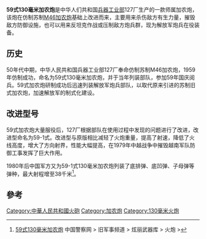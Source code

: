 {{refimprove|time=2014-02-21T01:08:54+00:00}}
{{Infobox Weapon
|name=59式130毫米加农炮 
|image=File:Iraqi Type 59 130 mm field gun.JPEG
|caption=59-1式加农炮
|origin= {{PRC}}
|type=加农炮<!-- Type selection -->
|is_ranged=
|is_bladed=
|is_explosive=
|is_artillery=yes
|is_vehicle=
|is_UK=
<!-- Service history -->
|service=
|used_by=
|wars=
<!-- Production history -->
|designer=
|design_date=1959
|manufacturer=第127厂兵工厂
|production_date=1954-1980
|in service=1959年到现在
|number=不详
|variants=  '''59-1式'''
<!-- General specifications -->
|weight=战斗重量: 7700 kg<br>行军重量: 8450 kg<br>
|length= 行军状态 11730 mm
|part_length=6850mm（不包括炮闩）
|width=行军状态 2450 mm
|height=行军状态高 2550 mm
|crew=8
<!-- Ranged weapon specifications --> 
|cartridge=
|caliber=130mm
|action=
|rate=每分钟5-6发
|velocity=
|range=
|max_range=38 km 
|feed=
|sights=
<!-- Artillery specifications -->
|breech=横楔式炮闩
|recoil=液压气动元件
|carriage=
|elevation=-2.5°到 45°
|traverse=25°
<!-- Bladed weapon specifications --> 
|blade_type=
|hilt_type=
|sheath_type=
|head_type=
|haft_type=
<!-- Explosive specifications --> 
|diameter=
|filling=
|filling_weight=
|detonation=
|yield=
<!-- Vehicle specifications -->
|armour=
|primary_armament=
|secondary_armament=
|engine=
|engine_power=
|pw_ratio=
|suspension=
|vehicle_range=
|speed=
}}

'''59式130毫米加农炮'''是中华人们共和国[[中华人民共和国兵器工业部|兵器工业部]]127厂生产的一款师属加农炮，该炮在仿制苏制[[M-46型130毫米牵引加农炮|M46加农炮]]基础上改进而来，主要用来杀伤敌方有生力量，摧毁敌方防御设施，也可以用来反坦克作战或压制敌方炮兵群，现为解放军炮兵在役装备。

==历史==
50年代中期，中华人民共和国兵器工业部127厂奉命仿制苏制M46加农炮，1959年仿制成功，命名为59式130毫米加农炮，并于当年列装部队，参加59年国庆阅兵。59式加农炮研制成功后迅速列装解放军炮兵部队，以取代原来引进的苏制旧式加农炮，加速解放军的制式化建设。

==改进型号==
59式加农炮大量服役后，127厂根据部队在使用过程中发现的问题进行了改进，改进型命名为59-1式。改进型与原版相比减轻了火炮重量，提高了射速，降低了火线高度，增大了方向射界，性能大幅提高，在1979年中越战争中摧毁越南军队防御工事发挥了巨大作用。

1980年后中国军方又为59-1式130毫米加农炮列装了底排弹、底凹弹、子母弹等弹种，最大射程增至38千米<ref>[http://www.cpd.com.cn/n208372/n477514/n477669/c739458/content.html 59式130毫米加农炮] {{Wayback|url=http://www.cpd.com.cn/n208372/n477514/n477669/c739458/content.html |date=20140224180634 }}中国警察网  >  旧军事频道  >  炫丽武器库  >  火炮 ></ref>。

== 參考 ==
{{reflist}}
[[Category:中華人民共和國火砲|Category:中華人民共和國火砲]]
[[Category:加农炮|Category:加农炮]]
[[Category:130毫米火炮|Category:130毫米火炮]]